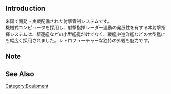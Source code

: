 {{EquipmentInfo|307}}

==Introduction==
米国で開発・実戦配備された射撃管制システムです。<br>
機械式コンピュータを採用し、射撃指揮レーダー連動の発展性を有する本射撃指揮システムは、駆逐艦などの小型艦艇だけでなく、戦艦や巡洋艦などの大型艦にも幅広く採用されました。レトロフューチャーな独特の外観も魅力です。

==Note==


==See Also==

{{Equipmentlist}}
[[Category:Equipment]]